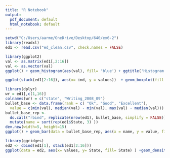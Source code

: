 ```yaml
---
title: "R Notebook"
output:
  pdf_document: default
  html_notebook: default
---
```


```r
setwd("C:/Users/aarme/OneDrive/Desktop/640/ex6-2")
library(readxl)
ed1 <- read.csv("ed_clean.csv", check.names = FALSE)

```

```r
library(ggplot2)
val <- as.matrix(ed1[,2:16])
val <- as.vector(val)
ggplot() + geom_histogram(aes(val), fill= 'blue') + ggtitle('Histogram in R', subtitle = 'Histogram of all Scores') + xlab('score')
```

```r
ggplot(stack(ed1[2:16]), aes(x= ind, y = values))  + geom_boxplot(fill = "white", colour = "#3366FF") + theme(axis.text.x = element_text(angle = 90, hjust =  (.9))) + xlab('') +ggtitle('Boxplot in R', subtitle = 'SAT scores by year and subject')
```

```r
library(dplyr)
wr = ed1[,c(1,16)]
colnames(wr) = c("state", "Writing_2008_09")
bullet_base <- data.frame(rank = c( "Ok", "Good", "Excellent"),
  value = c(min(val), median(val) - min(val), max(val) - median(val)))
bullet_base_rep <- 
  do.call("rbind", replicate(nrow(ed1), bullet_base, simplify = FALSE)) %>%
  mutate(name = sort(rep(ed1$State, 3) ))
dev.new(width=5, height=15)
ggplot() + geom_bar(data = bullet_base_rep, aes(x = name, y = value, fill = rank), stat = "identity", position = "stack", width = .9, alpha= .8) + geom_bar(data=wr, aes(x= state, y = Writing_2008_09 ), stat = 'identity', width = .3, color= 'black') + scale_fill_manual(values = c("darkgreen", "green", 'lightgreen')) + geom_errorbar(data = ed1[1:16], aes(x= State, ymin= rowMeans(ed1[2:16]), ymax= rowMeans(ed1[2:16])), color= 'red', width= 1.5) + coord_flip() + ggtitle('Bullet Chat in R', subtitle = '2008-09 Writing SAT perfomance') + ylab('score') + xlab('') + theme(panel.background = element_blank())
```

```r
library(ggridges)
ed2 <- cbind(ed1[1], stack(ed1[2:16]))
ggplot(data = ed2, aes(x= values, y= State, fill= State) ) +geom_density_ridges(show.legend = FALSE) + ggtitle('Ridge plot in R', subtitle = 'Density by State') + theme(panel.background = element_blank())
```

